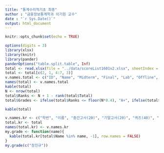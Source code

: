 ```yaml
---
title: "통계수리적기초 최종"
author : "금융정보통계학과 이기원 교수"
date : "`r Sys.Date()`"
output: html_document
---
```


```r
knitr::opts_chunk$set(echo = TRUE)
```

<!--## Lab Assignment-->

```r
options(digits = 3)
library(xlsx)
library(knitr)
library(pander)
panderOptions("table.split.table", Inf)
total <- read.xlsx(file = "../data/scoreList1601v2.xlsx", sheetIndex = 1, rowIndex = 3:45, colIndex = 2:8, colClasses = c(rep("character", 2), rep("numeric", 5)), header = TRUE)
total <- total[c(2, 1, 4:7, 3)]
v.names.total <- c("ID", "Name", "Midterm", "Final", "Lab", "Offline", "Total")
names(total) <- v.names.total
kable(total)
N <- nrow(total)
total$Ranks <- N + 1 - rank(total$Total)
total$Grades <- ifelse(total$Ranks <= floor(N*0.4), "A+", ifelse(total$Ranks <= floor(N*0.7), "B+", "C+"))
```

```r
kable(total)
```

<P style = "page-break-before:always">


```r
v.names.kr <- c("학번", "이름", "중간고사(20)", "기말고사(20)", "퀴즈(40)", "출석(20)", "총점(100)", "순위(42명중)", "학점")
total.kr <- total
names(total.kr) <- v.names.kr
my.grade <- function(name){
  kable(total.kr[total$Name %in% name, -1], row.names = FALSE)
}
my.grade(c("장진규"))
```

